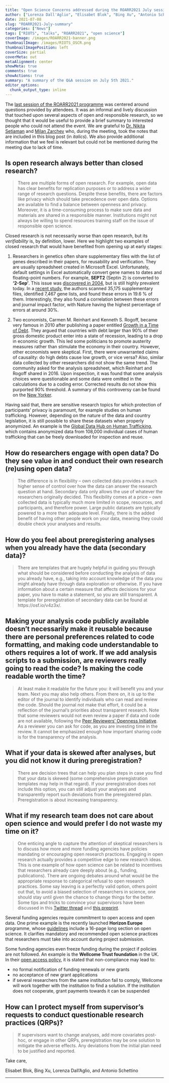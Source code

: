 ```yaml
---
title: "Open Science Concerns addressed during the ROARR2021 July session"
author: ["Lorenza Dall'Aglio", "Elisabet Blok", "Bing Xu", "Antonio Schettino"]
date: 2021-07-08
slug: "ROARR2021-July-summary"
categories: ["News"]
tags: ["RIOTS", "talks", "ROARR2021", "open science"]
coverImage: /images/ROARR2021-banner.png
thumbnailImage: /images/RIOTS_OSCR.png
thumbnailImagePosition: left
coverSize: partial
coverMeta: out
metaAlignment: center
showMeta: true
comments: true
showActions: true
summary: "A summary of the Q&A session on July 5th 2021."
editor_options: 
  chunk_output_type: inline
---
```


The [last session of the ROARR2021 programme](https://www.openscience-rotterdam.com/2021/06/22/roarr2021-july/) was centered around questions provided by attendees. It was an informal and lively discussion that touched upon several aspects of open and responsible research, so we thought that it would be useful to provide a brief summary to interested people who could not attend the event. We are grateful to [Dr. Nikita Setiaman](http://linkedin.com/in/nikita-setiaman-32b42a92) and [Milan Zarchev](https://www.linkedin.com/in/milan-zarchev/) who, during the meeting, took the notes that are included in this blog post (in *italics*). We also provide additional information that we feel is relevant but could not be mentioned during the meeting due to lack of time.

## Is open research always better than closed research?

> There are multiple forms of open research. For example, open data has clear benefits for replication purposes or to address a wider range of research questions. Despite these benefits, there are factors like privacy which should take precedence over open data. Options are available to find a balance between openness and privacy. Moreover, it is a time-consuming process to make sure data and materials are shared in a responsible manner. Institutions might not always be willing to spend resources training staff on the issue of responsible open science.

Closed research is not necessarily worse than open research, but its *verifiability* is, by definition, lower. Here we highlight two examples of closed research that would have benefited from opening up at early stages:

1. Researchers in genetics often share supplementary files with the list of genes described in their papers, for reusability and verification. They are usually spreadsheet created in Microsoft Excel. Unfortunately, default settings in Excel  automatically convert gene names to dates and floating-point numbers. For example, **SEPT2** (Septin 2) is converted to **‘2-Sep’**. This issue was [discovered in 2004](https://doi.org/10.1186/1471-2105-5-80), but is still highly prevalent today. In a [recent study](https://doi.org/10.1186/s13059-016-1044-7), the authors scanned 35,175 supplementary files, identified 7,467 gene lists, and found these errors in 19.6 % of them. Interestingly, they also found a correlation between these errors and journal impact factor, with Nature having the highest percentage of errors at around 30%.

2. Two economists, Carmen M. Reinhart and Kenneth S. Rogoff, became very famous in 2010 after publishing a paper entitled [Growth in a Time of Debt](https://www.aeaweb.org/articles?id=10.1257/aer.100.2.573). They argued that countries with debt larger than 90% of their gross domestic product enter into a state of recession, leading to a drop in economic growth. This led some politicians to promote austerity measures rather than stimulate the economy in their country. However, other economists were skeptical. First, there were unwarranted claims of causality: do high debts cause low growth, or vice versa? Also, similar data collected by other researchers did not show the same trend. The community asked for the analysis spreadsheet, which Reinhart and Rogoff shared in 2016. Upon inspection, it was found that some analysis choices were questionable and some data were omitted in the calculations due to a coding error. Corrected results do not show this purported 90% threshold. A summary of this controversy can be found on the [New Yorker](https://www.newyorker.com/news/john-cassidy/the-reinhart-and-rogoff-controversy-a-summing-up).

Having said that, there are sensitive research topics for which protection of participants' privacy is paramount, for example studies on human trafficking. However, depending on the nature of the data and country legislation, it is still possible to share these datasets when properly anonymized. An example is the [Global Data Hub on Human Trafficking](https://www.ctdatacollaborative.org/), which contains anonymized data from 108,000 individual cases of human trafficking that can be freely downloaded for inspection and reuse.

## How do researchers engage with open data? Do they see value in and conduct their own research (re)using open data?

> The difference is in flexibility -- own collected data provides a much higher sense of control over how the data can answer the research question at hand. Secondary data only allows the use of whatever the researchers originally decided. This flexibility comes at a price -- own collected data is typically much more limited in scope, resources, and participants, and therefore power. Large public datasets are typically powered to a more than adequate level. Finally, there is the added benefit of having other people work on your data, meaning they could double check your analyses and results.

## How do you feel about preregistering analyses when you already have the data (secondary data)?

> There are templates that are hugely helpful in guiding you through what should be considered before conducting the analysis of data you already have, e.g., taking into account knowledge of the data you might already have through data exploration or otherwise. If you have information about a certain measure that affects decisions for your paper, you have to make a statement, so you are still transparent. A template for preregistration of secondary data can be found at https://osf.io/v4z3x/.

## Making your analysis code publicly available doesn't necessarily make it reusable because there are personal preferences related to code formatting, and making code understandable to others requires a lot of work. If we add analysis scripts to a submission, are reviewers really going to read the code? Is making the code readable worth the time?

> At least make it readable for the future you: it will benefit you and your team. Next you may also help others. From there on, it is up to the editor of the journal to identify individuals who can read and review the code. Should the journal not make that effort, it could be a reflection of the journal's priorities about transparent research. Note that some reviewers would not even review a paper if data and code are not available, following the [Peer Reviewers' Openness Initiative](https://www.opennessinitiative.org/). As a reviewer you can ask for code, as you are investing time in the review. It cannot be emphasized enough how important sharing code is for the transparency of the analysis. 
 
## What if your data is skewed after analyses, but you did not know it during preregistration?

> There are decision trees that can help you plan steps in case you find that your data is skewed (some comprehensive preregistration templates may help in that regard). If your preregistration does not include this option, you can still adjust your analyses and transparently report such deviations from the preregistered plan. Preregistration is about increasing transparency.
 
## What if my research team does not care about open science and would prefer I do not waste my time on it?

> One enticing angle to capture the attention of skeptical researchers is to discuss how more and more funding agencies have policies mandating or encouraging open research practices. Engaging in open research actually provides a competitive edge to new research ideas. This is one example of how open science can be related to incentives that researchers already care deeply about (e.g., funding, publications). There are ongoing debates around what would be the appropriate response to categorical refusal to open research practices. Some say leaving is a perfectly valid option, others point out that, to avoid a biased selection of researchers in science, one should stay until given the chance to change things for the better. Some tips and tricks to convince your supervisors have been discussed in this [Twitter thread](https://twitter.com/BrianNosek/status/1411304239842971652) and [this preprint](https://repub.eur.nl/pub/133263/).

Several funding agencies require commitment to open access and open data. One prime example is the recently launched **Horizon Europe** programme, whose [guidelines](https://ec.europa.eu/info/funding-tenders/opportunities/docs/2021-2027/horizon/guidance/programme-guide_horizon_en.pdf) include a 16-page long section on open science. It clarifies mandatory and recommended open science practices that researchers must take into account during project submission. 

Some funding agencies even freeze funding during the project if policies are not followed. An example is the **Wellcome Trust foundation** in the UK. In their [open access policy](https://wellcome.org/grant-funding/guidance/open-access-guidance/complying-with-our-open-access-policy#monitoring-compliance-7d30), it is stated that non-compliance may lead to:

* no formal notification of funding renewals or new grants
* no acceptance of new grant applications
* if several researchers from the same institution fail to comply, Wellcome will work together with the institution to find a solution. If the institution does not cooperate, grant payments towards it can be suspended

## How can I protect myself from supervisor’s requests to conduct questionable research practices (QRPs)?

> If supervisors want to change analyses, add more covariates post-hoc, or engage in other QRPs, preregistration may be one solution to mitigate the adverse effects. Any deviations from the initial plan need to be justified and reported. 

Take care,

Elisabet Blok, Bing Xu, Lorenza Dall'Aglio, and Antonio Schettino


***


